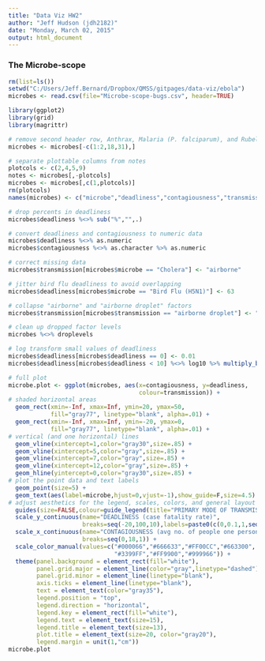 ```yaml
---
title: "Data Viz HW2"
author: "Jeff Hudson (jdh2182)"
date: "Monday, March 02, 2015"
output: html_document
---
```


### The Microbe-scope
```r
rm(list=ls())
setwd("C:/Users/Jeff.Bernard/Dropbox/QMSS/gitpages/data-viz/ebola")
microbes <- read.csv(file="Microbe-scope-bugs.csv", header=TRUE)

library(ggplot2)
library(grid)
library(magrittr)

# remove second header row, Anthrax, Malaria (P. falciparum), and Rubella (not plotted)
microbes <- microbes[-c(1:2,18,31),]

# separate plottable columns from notes
plotcols <- c(2,4,5,9)
notes <- microbes[,-plotcols]
microbes <- microbes[,c(1,plotcols)]
rm(plotcols)
names(microbes) <- c("microbe","deadliness","contagiousness","transmission","type")

# drop percents in deadliness
microbes$deadliness %<>% sub("%","",.)

# convert deadliness and contagiousness to numeric data
microbes$deadliness %<>% as.numeric
microbes$contagiousness %<>% as.character %>% as.numeric

# correct missing data
microbes$transmission[microbes$microbe == "Cholera"] <- "airborne"

# jitter bird flu deadliness to avoid overlapping
microbes$deadliness[microbes$microbe == "Bird Flu (H5N1)"] <- 63

# collapse "airborne" and "airborne droplet" factors
microbes$transmission[microbes$transmission == "airborne droplet"] <- "airborne"

# clean up dropped factor levels
microbes %<>% droplevels

# log transform small values of deadliness
microbes$deadliness[microbes$deadliness == 0] <- 0.01
microbes$deadliness[microbes$deadliness < 10] %<>% log10 %>% multiply_by(10)

# full plot
microbe.plot <- ggplot(microbes, aes(x=contagiousness, y=deadliness, 
                                     colour=transmission)) + 
# shaded horizontal areas
  geom_rect(xmin=-Inf, xmax=Inf, ymin=20, ymax=50, 
            fill="gray77", linetype="blank", alpha=.01) +
  geom_rect(xmin=-Inf, xmax=Inf, ymin=-20, ymax=0, 
            fill="gray77", linetype="blank", alpha=.01) +
# vertical (and one horizontal) lines  
  geom_vline(xintercept=1,color="gray30",size=.85) +
  geom_vline(xintercept=5,color="gray",size=.85) +
  geom_vline(xintercept=7,color="gray",size=.85) +
  geom_vline(xintercept=12,color="gray",size=.85) +
  geom_hline(yintercept=0,color="gray30",size=.85) +
# plot the point data and text labels
  geom_point(size=5) + 
  geom_text(aes(label=microbe,hjust=0,vjust=-1),show_guide=F,size=4.5) +
# adjust aesthetics for the legend, scales, colors, and general layout
  guides(size=FALSE,colour=guide_legend(title="PRIMARY MODE OF TRANSMISSION")) +
  scale_y_continuous(name="DEADLINESS (case fatality rate)",
                     breaks=seq(-20,100,10),labels=paste0(c(0,0.1,1,seq(10,100,10)),"%")) +
  scale_x_continuous(name="CONTAGIOUSNESS (avg no. of people one person is likely to infect)",
                     breaks=seq(0,18,1)) +
  scale_color_manual(values=c("#000066","#666633","#FF00CC","#663300",
                              "#3399FF","#FF9900","#999966")) +
  theme(panel.background = element_rect(fill="white"),
        panel.grid.major = element_line(color="gray",linetype="dashed"),
        panel.grid.minor = element_line(linetype="blank"),
        axis.ticks = element_line(linetype="blank"),
        text = element_text(color="gray35"),
        legend.position = "top",
        legend.direction = "horizontal",
        legend.key = element_rect(fill="white"),
        legend.text = element_text(size=15),
        legend.title = element_text(size=13),
        plot.title = element_text(size=20, color="gray20"),
        legend.margin = unit(1,"cm"))
microbe.plot
```
